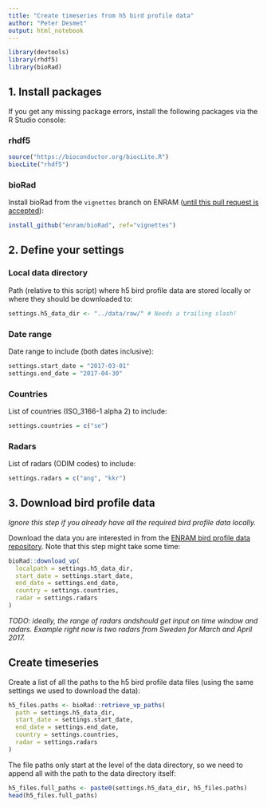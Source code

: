 ```yaml
---
title: "Create timeseries from h5 bird profile data"
author: "Peter Desmet"
output: html_notebook
---
```


```r
library(devtools)
library(rhdf5)
library(bioRad)
```

## 1. Install packages

If you get any missing package errors, install the following packages via the R Studio console:

### rhdf5

```r
source("https://bioconductor.org/biocLite.R")
biocLite("rhdf5")
```

### bioRad

Install bioRad from the `vignettes` branch on ENRAM ([until this pull request is accepted](https://github.com/adokter/bioRad/pull/32)):

```r
install_github("enram/bioRad", ref="vignettes")
```

## 2. Define your settings

### Local data directory

Path (relative to this script) where h5 bird profile data are stored locally or where they should be downloaded to:

```r
settings.h5_data_dir <- "../data/raw/" # Needs a trailing slash!
```

### Date range

Date range to include (both dates inclusive):

```r
settings.start_date = "2017-03-01"
settings.end_date = "2017-04-30"
```

### Countries

List of countries (ISO_3166-1 alpha 2) to include:

```r
settings.countries = c("se")
```

### Radars

List of radars (ODIM codes) to include:

```r
settings.radars = c("ang", "kkr")
```

## 3. Download bird profile data

_Ignore this step if you already have all the required bird profile data locally._

Download the data you are interested in from the [ENRAM bird profile data repository](http://enram.github.io/data-repository). Note that this step might take some time:

```r
bioRad::download_vp(
  localpath = settings.h5_data_dir,
  start_date = settings.start_date,
  end_date = settings.end_date,
  country = settings.countries,
  radar = settings.radars
)
```

_TODO: ideally, the range of radars andshould get input on time window and radars. Example right now is two radars from Sweden for March and April 2017._

## Create timeseries

Create a list of all the paths to the h5 bird profile data files (using the same settings we used to download the data):

```r
h5_files.paths <- bioRad::retrieve_vp_paths(
  path = settings.h5_data_dir,
  start_date = settings.start_date,
  end_date = settings.end_date,
  country = settings.countries,
  radar = settings.radars
)
```

The file paths only start at the level of the data directory, so we need to append all with the path to the data directory itself:

```r
h5_files.full_paths <- paste0(settings.h5_data_dir, h5_files.paths)
head(h5_files.full_paths)
```


